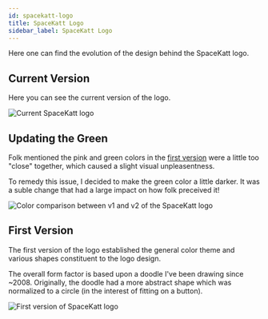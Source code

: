 ```yaml
---
id: spacekatt-logo
title: SpaceKatt Logo
sidebar_label: SpaceKatt Logo
---
```


Here one can find the evolution of the design behind the SpaceKatt logo.

## Current Version

Here you can see the current version of the logo.

<div style={{ display: 'flex', justifyContent: 'center' }}>
  <img
    src="/img/spacekatt-logo.svg"
    alt="Current SpaceKatt logo"
    title="Current SpaceKatt logo"
    style={{ maxHeight: '400px' }}
  />
</div>

## Updating the Green

Folk mentioned the pink and green colors in the [first version](#first-version) were a little too
"close" together, which caused a slight visual unpleasentness.

To remedy this issue, I decided to make the green color a little darker.
It was a suble change that had a large impact on how folk preceived it!

<div style={{ display: 'flex', justifyContent: 'center' }}>
  <img
    src="/img/logo-design/color-comp.png"
    alt="Color comparison between v1 and v2 of the SpaceKatt logo"
    title="Color comparison between v1 and v2 of the SpaceKatt logo"
    style={{ maxHeight: '900px' }}
  />
</div>

## First Version

The first version of the logo established the general color theme and various shapes constituent to the logo design.

The overall form factor is based upon a doodle I've been drawing since ~2008. Originally, the doodle had a more
abstract shape which was normalized to a circle (in the interest of fitting on a button).

<div style={{ display: 'flex', justifyContent: 'center' }}>
  <img
    src="/img/logo-design/spacekatt-logo-old-green.png"
    alt="First version of SpaceKatt logo"
    title="First version of SpaceKatt logo"
    style={{ maxHeight: '400px' }}
  />
</div>
